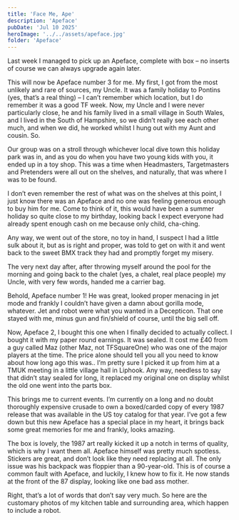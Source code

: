 ```yaml
---
title: 'Face Me, Ape'
description: 'Apeface'
pubDate: 'Jul 10 2025'
heroImage: '../../assets/apeface.jpg'
folder: 'Apeface'
---
```


Last week I managed to pick up an Apeface, complete with box – no inserts of course we can always upgrade again later.

This will now be Apeface number 3 for me. My first, I got from the most unlikely and rare of sources, my Uncle. It was a family holiday to Pontins (yes, that’s a real thing) – I can’t remember which location, but I do remember it was a good TF week. Now, my Uncle and I were never particularly close, he and his family lived in a small village in South Wales, and I lived in the South of Hampshire, so we didn’t really see each other much, and when we did, he worked whilst I hung out with my Aunt and cousin. So.

Our group was on a stroll through whichever local dive town this holiday park was in, and as you do when you have two young kids with you, it ended up in a toy shop. This was a time when Headmasters, Targetmasters and Pretenders were all out on the shelves, and naturally, that was where I was to be found.

I don’t even remember the rest of what was on the shelves at this point, I just know there was an Apeface and no one was feeling generous enough to buy him for me. Come to think of it, this would have been a summer holiday so quite close to my birthday, looking back I expect everyone had already spent enough cash on me because only child, cha-ching.

Any way, we went out of the store, no toy in hand, I suspect I had a little sulk about it, but as is right and proper, was told to get on with it and went back to the sweet BMX track they had and promptly forget my misery.

The very next day after, after throwing myself around the pool for the morning and going back to the chalet (yes, a chalet, real place people) my Uncle, with very few words, handed me a carrier bag.

Behold, Apeface number 1! He was great, looked proper menacing in jet mode and frankly I couldn’t have given a damn about gorilla mode, whatever. Jet and robot were what you wanted in a Decepticon. That one stayed with me, minus gun and fin/shield of course, until the big sell off.

Now, Apeface 2, I bought this one when I finally decided to actually collect. I bought it with my paper round earnings. It was sealed. It cost me £40 from a guy called Maz (other Maz, not TFSquareOne) who was one of the major players at the time. The price alone should tell you all you need to know about how long ago this was.. I’m pretty sure I picked it up from him at a TMUK meeting in a little village hall in Liphook. Any way, needless to say that didn’t stay sealed for long, it replaced my original one on display whilst the old one went into the parts box.

This brings me to current events. I’m currently on a long and no doubt thoroughly expensive crusade to own a boxed/carded copy of every 1987 release that was available in the US toy catalog for that year. I’ve got a few down but this new Apeface has a special place in my heart, it brings back some great memories for me and frankly, looks amazing.

The box is lovely, the 1987 art really kicked it up a notch in terms of quality, which is why I want them all. Apeface himself was pretty much spotless. Stickers are great, and don’t look like they need replacing at all. The only issue was his backpack was floppier than a 90-year-old. This is of course a common fault with Apeface, and luckily, I knew how to fix it. He now stands at the front of the 87 display, looking like one bad ass mother.

Right, that’s a lot of words that don’t say very much. So here are the customary photos of my kitchen table and surrounding area, which happen to include a robot.

<CloudinaryGallery folder="Apeface" limit={20} />